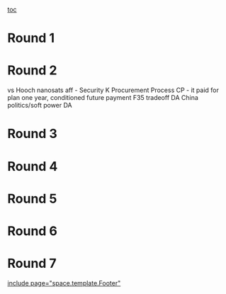[[toc]]
=Round 1= 

=Round 2= 
vs Hooch nanosats aff -
Security K
Procurement Process CP - it paid for plan one year, conditioned future payment
F35 tradeoff DA
China politics/soft power DA

=Round 3= 

=Round 4= 

=Round 5= 

=Round 6= 

=Round 7= 

[[include page="space.template.Footer"]]